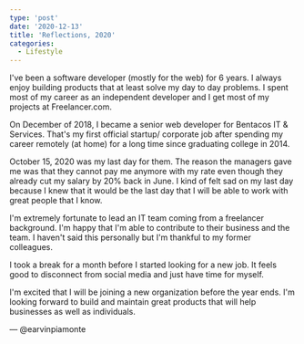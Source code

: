```yaml
---
type: 'post'
date: '2020-12-13'
title: 'Reflections, 2020'
categories:
  - Lifestyle
---
```


I've been a software developer (mostly for the web) for 6 years. I always enjoy building products that at least solve my day to day problems. I spent most of my career as an independent developer and I get most of my projects at Freelancer.com.

On December of 2018, I became a senior web developer for Bentacos IT & Services. That's my first official startup/ corporate job after spending my career remotely (at home) for a long time since graduating college in 2014.

October 15, 2020 was my last day for them. The reason the managers gave me was that they cannot pay me anymore with my rate even though they already cut my salary by 20% back in June. I kind of felt sad on my last day because I knew that it would be the last day that I will be able to work with great people that I know.

I'm extremely fortunate to lead an IT team coming from a freelancer background. I'm happy that I'm able to contribute to their business and the team. I haven't said this personally but I'm thankful to my former colleagues.

I took a break for a month before I started looking for a new job. It feels good to disconnect from social media and just have time for myself.

I'm excited that I will be joining a new organization before the year ends. I'm looking forward to build and maintain great products that will help businesses as well as individuals.

&mdash; @earvinpiamonte

